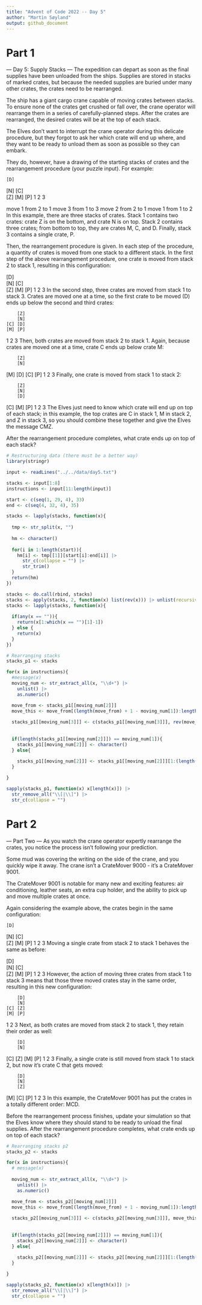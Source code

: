 ```yaml
---
title: "Advent of Code 2022 -- Day 5"
author: "Martin Søyland"
output: github_document
---
```


# Part 1


--- Day 5: Supply Stacks ---
The expedition can depart as soon as the final supplies have been unloaded from the ships. Supplies are stored in stacks of marked crates, but because the needed supplies are buried under many other crates, the crates need to be rearranged.

The ship has a giant cargo crane capable of moving crates between stacks. To ensure none of the crates get crushed or fall over, the crane operator will rearrange them in a series of carefully-planned steps. After the crates are rearranged, the desired crates will be at the top of each stack.

The Elves don't want to interrupt the crane operator during this delicate procedure, but they forgot to ask her which crate will end up where, and they want to be ready to unload them as soon as possible so they can embark.

They do, however, have a drawing of the starting stacks of crates and the rearrangement procedure (your puzzle input). For example:

    [D]    
[N] [C]    
[Z] [M] [P]
 1   2   3 

move 1 from 2 to 1
move 3 from 1 to 3
move 2 from 2 to 1
move 1 from 1 to 2
In this example, there are three stacks of crates. Stack 1 contains two crates: crate Z is on the bottom, and crate N is on top. Stack 2 contains three crates; from bottom to top, they are crates M, C, and D. Finally, stack 3 contains a single crate, P.

Then, the rearrangement procedure is given. In each step of the procedure, a quantity of crates is moved from one stack to a different stack. In the first step of the above rearrangement procedure, one crate is moved from stack 2 to stack 1, resulting in this configuration:

[D]        
[N] [C]    
[Z] [M] [P]
 1   2   3 
In the second step, three crates are moved from stack 1 to stack 3. Crates are moved one at a time, so the first crate to be moved (D) ends up below the second and third crates:

        [Z]
        [N]
    [C] [D]
    [M] [P]
 1   2   3
Then, both crates are moved from stack 2 to stack 1. Again, because crates are moved one at a time, crate C ends up below crate M:

        [Z]
        [N]
[M]     [D]
[C]     [P]
 1   2   3
Finally, one crate is moved from stack 1 to stack 2:

        [Z]
        [N]
        [D]
[C] [M] [P]
 1   2   3
The Elves just need to know which crate will end up on top of each stack; in this example, the top crates are C in stack 1, M in stack 2, and Z in stack 3, so you should combine these together and give the Elves the message CMZ.

After the rearrangement procedure completes, what crate ends up on top of each stack?

```r
# Restructuring data (there must be a better way)
library(stringr)

input <- readLines("../../data/day5.txt")

stacks <- input[1:8]
instructions <- input[11:length(input)]

start <- c(seq(1, 29, 4), 33)
end <- c(seq(4, 32, 4), 35)

stacks <- lapply(stacks, function(x){
  
  tmp <- str_split(x, "")
  
  hm <- character()
  
  for(i in 1:length(start)){
    hm[i] <- tmp[[1]][start[i]:end[i]] |>
      str_c(collapse = "") |>
      str_trim()
  }
  return(hm)
})

stacks <- do.call(rbind, stacks)
stacks <- apply(stacks, 2, function(x) list(rev(x))) |> unlist(recursive = FALSE)
stacks <- lapply(stacks, function(x){
  
  if(any(x == "")){
    return(x[1:which(x == "")[1]-1])
  } else {
    return(x)
  }
})
```

```r
# Rearranging stacks
stacks_p1 <- stacks

for(x in instructions){
  #message(x)
  moving_num <- str_extract_all(x, "\\d+") |>
    unlist() |>
    as.numeric()

  move_from <- stacks_p1[[moving_num[2]]]
  move_this <- move_from[(length(move_from) + 1 - moving_num[1]):length(move_from)]
  
  stacks_p1[[moving_num[3]]] <- c(stacks_p1[[moving_num[3]]], rev(move_this))
  
  
  if(length(stacks_p1[[moving_num[2]]]) == moving_num[1]){
    stacks_p1[[moving_num[2]]] <- character()
  } else{
    
    stacks_p1[[moving_num[2]]] <- stacks_p1[[moving_num[2]]][1:(length(move_from) - moving_num[1])]
  }

}

sapply(stacks_p1, function(x) x[length(x)]) |>
  str_remove_all("\\[|\\]") |>
  str_c(collapse = "")

```

# Part 2

--- Part Two ---
As you watch the crane operator expertly rearrange the crates, you notice the process isn't following your prediction.

Some mud was covering the writing on the side of the crane, and you quickly wipe it away. The crane isn't a CrateMover 9000 - it's a CrateMover 9001.

The CrateMover 9001 is notable for many new and exciting features: air conditioning, leather seats, an extra cup holder, and the ability to pick up and move multiple crates at once.

Again considering the example above, the crates begin in the same configuration:

    [D]    
[N] [C]    
[Z] [M] [P]
 1   2   3 
Moving a single crate from stack 2 to stack 1 behaves the same as before:

[D]        
[N] [C]    
[Z] [M] [P]
 1   2   3 
However, the action of moving three crates from stack 1 to stack 3 means that those three moved crates stay in the same order, resulting in this new configuration:

        [D]
        [N]
    [C] [Z]
    [M] [P]
 1   2   3
Next, as both crates are moved from stack 2 to stack 1, they retain their order as well:

        [D]
        [N]
[C]     [Z]
[M]     [P]
 1   2   3
Finally, a single crate is still moved from stack 1 to stack 2, but now it's crate C that gets moved:

        [D]
        [N]
        [Z]
[M] [C] [P]
 1   2   3
In this example, the CrateMover 9001 has put the crates in a totally different order: MCD.

Before the rearrangement process finishes, update your simulation so that the Elves know where they should stand to be ready to unload the final supplies. After the rearrangement procedure completes, what crate ends up on top of each stack?

```r
# Rearranging stacks p2
stacks_p2 <- stacks

for(x in instructions){
  # message(x)
  
  moving_num <- str_extract_all(x, "\\d+") |>
    unlist() |>
    as.numeric()

  move_from <- stacks_p2[[moving_num[2]]]
  move_this <- move_from[(length(move_from) + 1 - moving_num[1]):length(move_from)]
  
  stacks_p2[[moving_num[3]]] <- c(stacks_p2[[moving_num[3]]], move_this)
  
  
  if(length(stacks_p2[[moving_num[2]]]) == moving_num[1]){
    stacks_p2[[moving_num[2]]] <- character()
  } else{
    
    stacks_p2[[moving_num[2]]] <- stacks_p2[[moving_num[2]]][1:(length(move_from) - moving_num[1])]
  }

}

sapply(stacks_p2, function(x) x[length(x)]) |>
  str_remove_all("\\[|\\]") |>
  str_c(collapse = "")

```

